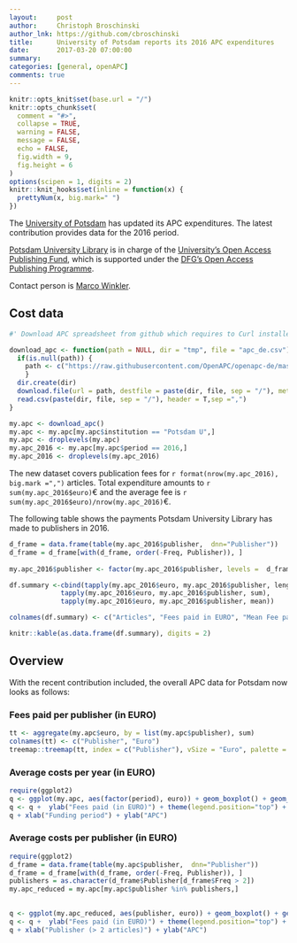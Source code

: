 ```yaml
---
layout:     post
author:     Christoph Broschinski
author_lnk: https://github.com/cbroschinski
title:      University of Potsdam reports its 2016 APC expenditures
date:       2017-03-20 07:00:00
summary:    
categories: [general, openAPC]
comments: true
---
```



```r
knitr::opts_knit$set(base.url = "/")
knitr::opts_chunk$set(
  comment = "#>",
  collapse = TRUE,
  warning = FALSE, 
  message = FALSE,
  echo = FALSE,
  fig.width = 9,
  fig.height = 6
)
options(scipen = 1, digits = 2)
knitr::knit_hooks$set(inline = function(x) {
  prettyNum(x, big.mark=" ")
})
```
The [University of Potsdam](https://www.uni-potsdam.de/en/) has updated its APC expenditures. The latest contribution provides data for the 2016 period.

[Potsdam University Library](http://info.ub.uni-potsdam.de/?lang=gb&) is in charge of the [University's Open Access Publishing Fund](https://publishup.uni-potsdam.de/opus4-ubp/home/index/help/content/publication_fund), which is supported under the [DFG's Open Access Publishing Programme](http://www.dfg.de/en/research_funding/programmes/infrastructure/lis/funding_opportunities/open_access/).

Contact person is [Marco Winkler](mailto:mawinkl@uni-potsdam.de).

## Cost data

```r
#' Download APC spreadsheet from github which requires to Curl installed

download_apc <- function(path = NULL, dir = "tmp", file = "apc_de.csv"){
  if(is.null(path)) {
    path <- c("https://raw.githubusercontent.com/OpenAPC/openapc-de/master/data/apc_de.csv")
    } 
  dir.create(dir) 
  download.file(url = path, destfile = paste(dir, file, sep = "/"), method = "curl")
  read.csv(paste(dir, file, sep = "/"), header = T,sep =",")
}

my.apc <- download_apc()
my.apc <- my.apc[my.apc$institution == "Potsdam U",]
my.apc <- droplevels(my.apc)
my.apc_2016 <- my.apc[my.apc$period == 2016,]
my.apc_2016 <- droplevels(my.apc_2016)
```

The new dataset covers publication fees for `r format(nrow(my.apc_2016), big.mark =",")` articles. Total expenditure amounts to `r sum(my.apc_2016$euro)`€ and the average fee is `r sum(my.apc_2016$euro)/nrow(my.apc_2016)`€.

The following table shows the payments Potsdam University Library has made to publishers in 2016.

```r
d_frame = data.frame(table(my.apc_2016$publisher,  dnn="Publisher"))                 
d_frame = d_frame[with(d_frame, order(-Freq, Publisher)), ]                                           
                                    
my.apc_2016$publisher <- factor(my.apc_2016$publisher, levels =  d_frame$Publisher)

df.summary <-cbind(tapply(my.apc_2016$euro, my.apc_2016$publisher, length),
             tapply(my.apc_2016$euro, my.apc_2016$publisher, sum),
             tapply(my.apc_2016$euro, my.apc_2016$publisher, mean))

colnames(df.summary) <- c("Articles", "Fees paid in EURO", "Mean Fee paid")

knitr::kable(as.data.frame(df.summary), digits = 2)
```

## Overview

With the recent contribution included, the overall APC data for Potsdam now looks as follows:

### Fees paid per publisher (in EURO)

```r
tt <- aggregate(my.apc$euro, by = list(my.apc$publisher), sum)
colnames(tt) <- c("Publisher", "Euro")
treemap::treemap(tt, index = c("Publisher"), vSize = "Euro", palette = "Paired")
```

###  Average costs per year (in EURO)

```r
require(ggplot2)
q <- ggplot(my.apc, aes(factor(period), euro)) + geom_boxplot() + geom_point()
q <- q +  ylab("Fees paid (in EURO)") + theme(legend.position="top") + theme_bw(base_size = 18)
q + xlab("Funding period") + ylab("APC")
```

###  Average costs per publisher (in EURO)

```r
require(ggplot2)
d_frame = data.frame(table(my.apc$publisher,  dnn="Publisher"))                 
d_frame = d_frame[with(d_frame, order(-Freq, Publisher)), ]
publishers = as.character(d_frame$Publisher[d_frame$Freq > 2])
my.apc_reduced = my.apc[my.apc$publisher %in% publishers,]

  
q <- ggplot(my.apc_reduced, aes(publisher, euro)) + geom_boxplot() + geom_point()
q <- q +  ylab("Fees paid (in EURO)") + theme(legend.position="top") + theme_bw(base_size = 18) + coord_flip()
q + xlab("Publisher (> 2 articles)") + ylab("APC")
```
